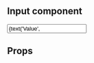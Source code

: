 
<Meta title="Forms|Input" component={Input} />

## Input component

<Preview>
  <Story name="Input">
    <Input
      label={text('Label', 'Correo electrónico')}
      id={text('ID', 'name')}
      type={select(
        'type',
        {
          Text: 'text',
          Phone: 'tel',
          Email: 'email',
        },
        'text'
      )}
      value={text('Value', '')}
      onChange={action('onChange')}
      hasError={boolean('Has error?', false)}
      isDisabled={boolean('Is disabled?', false)}
    />
  </Story>
</Preview>

## Props

<Props of={Input} />
